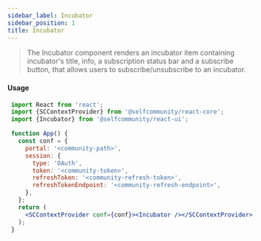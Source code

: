 ```yaml
---
sidebar_label: Incubator
sidebar_position: 1
title: Incubator
---
```


> The Incubator component renders an incubator item containing incubator's title, info, a subscription status bar and a subscribe button,
that allows users to subscribe/unsubscribe to an incubator.



<Logged><Incubator incubatorId={1}/></Logged>


#### Usage

```jsx
 import React from 'react';
 import {SCContextProvider} from '@selfcommunity/react-core';
 import {Incubator} from '@selfcommunity/react-ui';

 function App() {
   const conf = {
     portal: '<community-path>',
     session: {
       type: 'OAuth',
       token: '<community-token>',
       refreshToken: '<community-refresh-token>',
       refreshTokenEndpoint: '<community-refresh-endpoint>',
     },
   };
   return (
     <SCContextProvider conf={conf}><Incubator /></SCContextProvider>
   );
 }
```